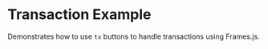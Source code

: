 
# Transaction Example

Demonstrates how to use `tx` buttons to handle transactions using Frames.js.

<StackblitzEmbed
  file="app/examples/new-api-transaction/page.tsx"
  initialBrowserPath="/examples/new-api-transaction"
/>
